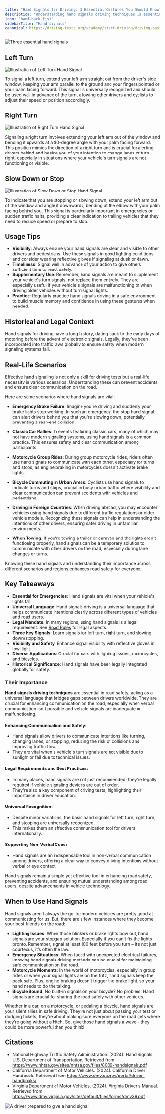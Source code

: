```yaml
---
title: "Hand Signals for Driving: 3 Essential Gestures You Should Know"
description: "Understanding hand signals driving techniques is essential, especially when your car's lights fail. This guide provides detailed instructions on using hand signals, supported by traffic laws and practical scenarios."
icon: 'hand-back-fist'
sidebarTitle: "Hand signals"
canonical: https://driving-tests.org/academy/start-driving/driving-basics/hand-signals-driving
---
```


![Three essential hand signals](https://driving-tests.org/wp-content/uploads/2024/04/driving-hand-signals-scaled.jpeg)

## Left Turn

![Illustration of Left Turn Hand Signal](https://driving-tests.org/wp-content/uploads/2024/04/left-turn-signal.png)

To signal a left turn, extend your left arm straight out from the driver's side window, keeping your arm parallel to the ground and your fingers pointed or your palm facing forward. This signal is universally recognized and should be used well in advance of the turn, allowing other drivers and cyclists to adjust their speed or position accordingly.

## Right Turn

![Illustration of Right Turn Hand Signal](https://driving-tests.org/wp-content/uploads/2024/04/right-turn-signal.png)

Signaling a right turn involves extending your left arm out of the window and bending it upwards at a 90-degree angle with your palm facing forward. This position mimics the direction of a right turn and is crucial for alerting drivers behind and beside you of your intention to change lanes or turn right, especially in situations where your vehicle's turn signals are not functioning or visible.

## Slow Down or Stop

![Illustration of Slow Down or Stop Hand Signal](https://driving-tests.org/wp-content/uploads/2024/04/slow-down-stop.png)

To indicate that you are stopping or slowing down, extend your left arm out of the window and angle it downwards, bending at the elbow with your palm facing behind you. This signal is particularly important in emergencies or sudden traffic halts, providing a clear indication to trailing vehicles that they need to reduce speed or prepare to stop.

## Usage Tips
- **Visibility**: Always ensure your hand signals are clear and visible to other drivers and pedestrians. Use these signals in good lighting conditions and consider wearing reflective gloves if signaling at dusk or dawn.
- **Timeliness**: Signal well in advance of your action to give others sufficient time to react safely.
- **Supplementary Use**: Remember, hand signals are meant to supplement your vehicle's turn signals, not replace them entirely. They are especially useful if your vehicle's signals are malfunctioning or when driving older vehicles without turn signal lights.
- **Practice**: Regularly practice hand signals driving in a safe environment to build muscle memory and confidence in using these gestures when needed.

## Historical and Legal Context

<Info>
Hand signals for driving have a long history, dating back to the early days of motoring before the advent of electronic signals. Legally, they've been incorporated into traffic laws globally to ensure safety when modern signaling systems fail.
</Info>

## Real-Life Scenarios

Effective hand signaling is not only a skill for driving tests but a real-life necessity in various scenarios. Understanding these can prevent accidents and ensure clear communication on the road.

Here are some scenarios where hand signals are vital:

- **Emergency Brake Failure**: Imagine you're driving and suddenly your brake lights stop working. In such an emergency, the stop hand signal can alert drivers behind you that you're slowing down, potentially preventing a rear-end collision.

- **Classic Car Rallies**: In events featuring classic cars, many of which may not have modern signaling systems, using hand signals is a common practice. This ensures safety and clear communication among participants.

- **Motorcycle Group Rides**: During group motorcycle rides, riders often use hand signals to communicate with each other, especially for turns and stops, as engine braking in motorcycles doesn't activate brake lights.

- **Bicycle Commuting in Urban Areas**: Cyclists use hand signals to indicate turns and stops, crucial in busy urban traffic where visibility and clear communication can prevent accidents with vehicles and pedestrians.

- **Driving in Foreign Countries**: When driving abroad, you may encounter vehicles using hand signals due to different traffic regulations or older vehicle models. Recognizing these signals can help in understanding the intentions of other drivers, ensuring safer driving in unfamiliar environments.

- **When Towing**: If you're towing a trailer or caravan and the lights aren't functioning properly, hand signals can be a temporary solution to communicate with other drivers on the road, especially during lane changes or turns.

Knowing these hand signals and understanding their importance across different scenarios and regions enhances road safety for everyone.

## Key Takeaways

- **Essential for Emergencies**: Hand signals are vital when your vehicle's lights fail.
- **Universal Language**: Hand signals driving is a universal language that helps communicate intentions clearly across different types of vehicles and road users.
- **Legal Mandate**: In many regions, using hand signals is a legal requirement. See [Road Rules](/start-driving/road-rules) for legal aspects.
- **Three Key Signals**: Learn signals for left turn, right turn, and slowing down/stopping.
- **Visibility and Safety**: Enhance signal visibility with reflective gloves in low-light.
- **Diverse Applications**: Crucial for cars with lighting issues, motorcycles, and bicycles.
- **Historical Significance**: Hand signals have been legally integrated globally for safety.

### Their Importance
**Hand signals driving techniques** are essential in road safety, acting as a universal language that bridges gaps between drivers worldwide. They are crucial for enhancing communication on the road, especially when verbal communication isn't possible and vehicle signals are inadequate or malfunctioning.

#### Enhancing Communication and Safety:
- Hand signals allow drivers to communicate intentions like turning, changing lanes, or stopping, reducing the risk of collisions and improving traffic flow.
- They are vital when a vehicle's turn signals are not visible due to sunlight or fail due to technical issues.

#### Legal Requirements and Best Practices:
- In many places, hand signals are not just recommended; they're legally required if vehicle signaling devices are out of order.
- They're also a key component of driving tests, highlighting their importance in driver education.

#### Universal Recognition:
- Despite minor variations, the basic hand signals for left turn, right turn, and stopping are universally recognized.
- This makes them an effective communication tool for drivers internationally.

#### Supporting Non-Verbal Cues:
- Hand signals are an indispensable tool in non-verbal communication among drivers, offering a clear way to convey driving intentions without verbal or eye contact.

Hand signals remain a simple yet effective tool in enhancing road safety, preventing accidents, and ensuring mutual understanding among road users, despite advancements in vehicle technology.

## When to Use Hand Signals 
Hand signals aren’t always the go-to; modern vehicles are pretty good at communicating for us. But, there are a few instances where they become your best friends on the road: 
- **Lighting Issues**: When those blinkers or brake lights bow out, hand signals are your stopgap solution. Especially if you can’t fix the lights pronto. Remember, signal at least 100 feet before you turn – it’s not just courteous, it’s often the law. 
- **Emergency Situations**: When faced with unexpected electrical failures, knowing hand signals driving methods can be crucial for maintaining safe communication on the road.
- **Motorcycle Moments**: In the world of motorcycles, especially in group rides or when your signal lights are on the fritz, hand signals keep the pack safe. Plus, engine braking doesn’t trigger the brake light, so your hand needs to do the talking. 
- **Bicycle Bound**: No built-in signals on your bicycle? No problem. Hand signals are crucial for sharing the road safely with other vehicles. 

Whether in a car, on a motorcycle, or pedaling a bicycle, hand signals are your silent allies in safe driving. They’re not just about passing your test or dodging tickets; they’re about making sure everyone on the road gets where they’re going without a hitch. So, give those hand signals a wave – they could be more powerful than you think!

## Citations
- National Highway Traffic Safety Administration. (2024). Hand Signals. U.S. Department of Transportation. Retrieved from https://www.nhtsa.gov/sites/nhtsa.gov/files/8009-handsignals.pdf
- California Department of Motor Vehicles. (2024). California Driver Handbook. Retrieved from https://www.dmv.ca.gov/portal/driver-handbooks/
- Virginia Department of Motor Vehicles. (2024). Virginia Driver's Manual. Retrieved from https://www.dmv.virginia.gov/sites/default/files/forms/dmv39.pdf

![A driver prepared to give a hand signal](https://driving-tests.org/wp-content/uploads/2019/05/front-view-driving.jpg)
